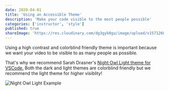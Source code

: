 ```yaml
---
date: 2020-04-01
title: 'Using an Accessible Theme'
description: 'Make your code visible to the most people possible'
categories: ['instructor', 'style']
published: true
shareImage: 'https://res.cloudinary.com/dg3gyk0gu/image/upload/v1571260698/og-image-assets/share_image_style.png'
---
```




Using a high contrast and colorblind friendly theme is important because we want your video to be visible to as many people as possible. 

That's why we recommend Sarah Drasner's [Night Owl Light theme for VSCode.](https://marketplace.visualstudio.com/items?itemName=sdras.night-owl) Both the dark and light themes are colorblind friendly but we recommend the light theme for higher visiblity!

![Night Owl Light Example](https://res.cloudinary.com/dg3gyk0gu/image/upload/v1585768424/howtoegghead/Screen_Shot_2020-04-01_at_11.35.36_AM.png)
